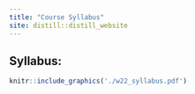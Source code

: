 ```yaml
---
title: "Course Syllabus"
site: distill::distill_website
---
```


## Syllabus:

```r
knitr::include_graphics('./w22_syllabus.pdf')
```
